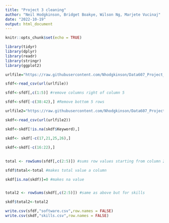 ```yaml
---
title: "Project 3 cleaning"
author: "Neil Hodgkinson, Bridget Boakye, Wilson Ng, Marjete Vucinaj"
date: "2022-10-19"
output: html_document
---
```


```r
knitr::opts_chunk$set(echo = TRUE)

library(tidyr)
library(dplyr)
library(readr)
library(stringr)
library(ggplot2)

urlfile="https://raw.githubusercontent.com/Nhodgkinson/Data607_Project_3/main/Copy%20of%20Data%20Science%20Career%20Terms%20-%20ds%20software.csv"

sfdf<-read_csv(url(urlfile))

sfdf<-sfdf[,c(1:5)] #remove columns right of column 5

sfdf<-sfdf[-c(38:42),] #Remove bottom 5 rows

urlfile2="https://raw.githubusercontent.com/Nhodgkinson/Data607_Project_3/main/Copy%20of%20Data%20Science%20Career%20Terms%20-%20ds%20skills.csv"

skdf<-read_csv(url(urlfile2))

skdf<-skdf[!is.na(skdf$Keyword),] 

skdf<- skdf[-c(17,21,25,26),] 

skdf<-skdf[-c(16:22),] 
```

##

```r
total <- rowSums(sfdf[,c(2:5)]) #sums row values starting from column 2. Gives us total number hits for each keyword by site

sfdf$total<-total #makes total value a column

skdf[is.na(skdf)]=0 #makes na value


total2 <- rowSums(skdf[,c(2:5)]) #same as above but for skills

skdf$total2<-total2
```

```r
write.csv(sfdf,"software.csv",row.names = FALSE)
write.csv(skdf,"skills.csv",row.names = FALSE)
```

